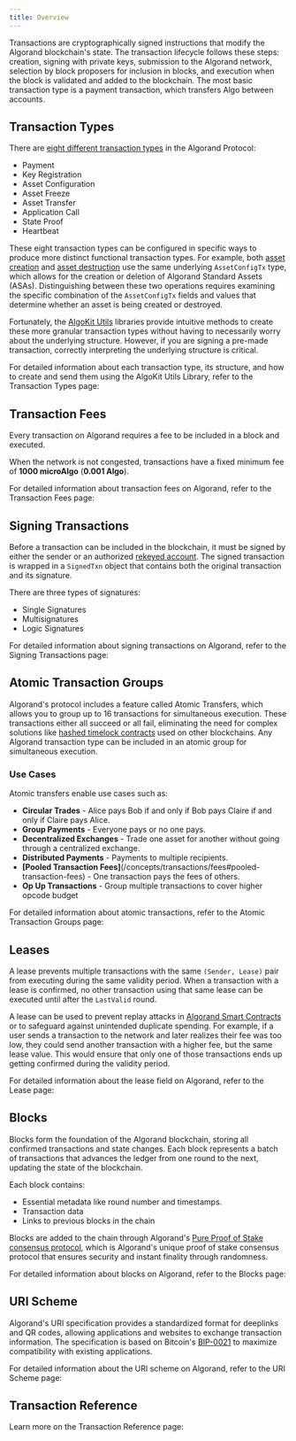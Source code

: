 ```yaml
---
title: Overview
---
```



Transactions are cryptographically signed instructions that modify the Algorand blockchain's state. The transaction lifecycle follows these steps: creation, signing with private keys, submission to the Algorand network, selection by block proposers for inclusion in blocks, and execution when the block is validated and added to the blockchain. The most basic transaction type is a payment transaction, which transfers Algo between accounts.

## Transaction Types

There are [eight different transaction types](https://github.com/algorand/go-algorand/blob/master/protocol/txntype.go) in the Algorand Protocol:

- Payment
- Key Registration
- Asset Configuration
- Asset Freeze
- Asset Transfer
- Application Call
- State Proof
- Heartbeat

These eight transaction types can be configured in specific ways to produce more distinct functional transaction types. For example, both [asset creation](/concepts/transactions/types#create-an-asset) and [asset destruction](/concepts/transactions/types#destroy-an-asset) use the same underlying `AssetConfigTx` type, which allows for the creation or deletion of Algorand Standard Assets (ASAs). Distinguishing between these two operations requires examining the specific combination of the `AssetConfigTx` fields and values that determine whether an asset is being created or destroyed.

Fortunately, the [AlgoKit Utils](/algokit/algokit-intro#algokit-utils) libraries provide intuitive methods to create these more granular transaction types without having to necessarily worry about the underlying structure. However, if you are signing a pre-made transaction, correctly interpreting the underlying structure is critical.

For detailed information about each transaction type, its structure, and how to create and send them using the AlgoKit Utils Library, refer to the Transaction Types page:

<LinkCard
  title='Transaction Types'
  href='/concepts/transactions/types'
  description='Detailed information about transaction types'
/>

## Transaction Fees

Every transaction on Algorand requires a fee to be included in a block and executed.

When the network is not congested, transactions have a fixed minimum fee of **1000 microAlgo** (**0.001 Algo**).

For detailed information about transaction fees on Algorand, refer to the Transaction Fees page:

<LinkCard
  title='Transaction Fees'
  href='/concepts/transactions/fees'
  description='Detailed information about transaction fees'
/>

## Signing Transactions

Before a transaction can be included in the blockchain, it must be signed by either the sender or an authorized [rekeyed account](/concepts/accounts/rekeying). The signed transaction is wrapped in a `SignedTxn` object that contains both the original transaction and its signature.

There are three types of signatures:

- Single Signatures
- Multisignatures
- Logic Signatures

For detailed information about signing transactions on Algorand, refer to the Signing Transactions page:

<LinkCard
  title='Signing Transactions'
  href='/concepts/transactions/signing'
  description='Detailed information about signing transactions'
/>

## Atomic Transaction Groups

Algorand's protocol includes a feature called Atomic Transfers, which allows you to group up to 16 transactions for simultaneous execution. These transactions either all succeed or all fail, eliminating the need for complex solutions like [hashed timelock contracts](https://bitcoinwiki.org/wiki/hashed-timelock-contracts) used on other blockchains. Any Algorand transaction type can be included in an atomic group for simultaneous execution.

### Use Cases

Atomic transfers enable use cases such as:

- **Circular Trades** - Alice pays Bob if and only if Bob pays Claire if and only if Claire pays Alice.
- **Group Payments** - Everyone pays or no one pays.
- **Decentralized Exchanges** - Trade one asset for another without going through a centralized exchange.
- **Distributed Payments** - Payments to multiple recipients.
- **[Pooled Transaction Fees]**(/concepts/transactions/fees#pooled-transaction-fees) - One transaction pays the fees of others.
- **Op Up Transactions** - Group multiple transactions to cover higher opcode budget

For detailed information about atomic transactions, refer to the Atomic Transaction Groups page:

<LinkCard
  title='Atomic Transaction Groups'
  href='/concepts/transactions/atomic-txn-groups'
  description='Detailed information about atomic transaction groups'
/>

## Leases

A lease prevents multiple transactions with the same `(Sender, Lease)` pair from executing during the same validity period. When a transaction with a lease is confirmed, no other transaction using that same lease can be executed until after the `LastValid` round.

A lease can be used to prevent replay attacks in [Algorand Smart Contracts](/concepts/smart-contracts/overview) or to safeguard against unintended duplicate spending. For example, if a user sends a transaction to the network and later realizes their fee was too low, they could send another transaction with a higher fee, but the same lease value. This would ensure that only one of those transactions ends up getting confirmed during the validity period.

For detailed information about the lease field on Algorand, refer to the Lease page:

<LinkCard
  title='Lease'
  href='/concepts/transactions/leases'
  description='Detailed information about the lease field'
/>

## Blocks

Blocks form the foundation of the Algorand blockchain, storing all confirmed transactions and state changes. Each block represents a batch of transactions that advances the ledger from one round to the next, updating the state of the blockchain.

Each block contains:

- Essential metadata like round number and timestamps.
- Transaction data
- Links to previous blocks in the chain

Blocks are added to the chain through Algorand's [Pure Proof of Stake consensus protocol](/protocol/overview#the-algorand-consensus-protocol), which is Algorand's unique proof of stake consensus protocol that ensures security and instant finality through randomness.

For detailed information about blocks on Algorand, refer to the Blocks page:

<LinkCard
  title='Blocks'
  href='/concepts/transactions/blocks'
  description='Detailed information about blocks'
/>

## URI Scheme

Algorand's URI specification provides a standardized format for deeplinks and QR codes, allowing applications and websites to exchange transaction information. The specification is based on Bitcoin's [BIP-0021](https://github.com/bitcoin/bips/blob/master/bip-0021.mediawiki) to maximize compatibility with existing applications.

For detailed information about the URI scheme on Algorand, refer to the URI Scheme page:

<LinkCard
  title='URI Scheme'
  href='/concepts/transactions/uri-scheme'
  description='Detailed information about the URI scheme'
/>

## Transaction Reference

Learn more on the Transaction Reference page:

<LinkCard
  title='Transaction Reference'
  href='/concepts/transactions/reference'
  description='Detailed information about the transaction reference'
/>
